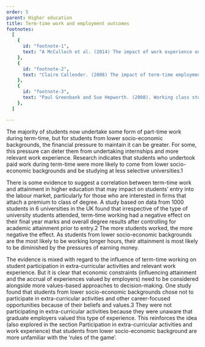 ```yaml
---
order: 5
parent: Higher education
title: Term-time work and employment outcomes
footnotes:
  [
    {
      id: "footnote-1",
      text: "A McCulloch et al. (2014) The impact of work experience on student outcomes: implications for policy and practice. HECSU.",
    },
    {
      id: "footnote-2",
      text: "Claire Callender. (2008) The impact of term-time employment on higher education students’ academic attainment and achievement. Journal of Education Policy. Volume 1: Issue 4.",
    },
    {
      id: "footnote-3",
      text: "Paul Greenbank and Sue Hepworth. (2008). Working class students and the career decision-making process: a qualitative study. HECSU.",
    },
  ]

---
```


The majority of students now undertake some form of part-time work during
term-time, but for students from lower socio-economic backgrounds, the financial
pressure to maintain it can be greater. For some, this pressure can deter them
from undertaking internships and more relevant work experience. Research
indicates that students who undertook paid work during term-time were more
likely to come from lower socio-economic backgrounds and be studying at less
selective universities.<FootnoteLink linkId="footnote-1">1</FootnoteLink>

<ResearchImage imageName="term-time-work-and-employment-outcomes.jpg" />

There is some evidence to suggest a correlation between term-time work and
attainment in higher education that may impact on students’ entry into the
labour market, particularly for those who are interested in firms that attach a
premium to class of degree. A study based on data from 1000 students in 6
universities in the UK found that irrespective of the type of university
students attended, term-time working had a negative effect on their final year
marks and overall degree results after controlling for academic attainment prior
to entry.<FootnoteLink linkId="footnote-2">2</FootnoteLink> The more students
worked, the more negative the effect. As students from lower socio-economic
backgrounds are the most likely to be working longer hours, their attainment is
most likely to be diminished by the pressures of earning money.

The evidence is mixed with regard to the influence of term-time working on
student participation in extra-curricular activities and relevant work
experience. But it is clear that economic constraints (influencing attainment
and the accrual of experiences valued by employers) need to be considered
alongside more values-based approaches to decision-making. One study found that
students from lower socio-economic backgrounds chose not to participate in
extra-curricular activities and other career-focused opportunities because of
their beliefs and values.<FootnoteLink linkId="footnote-3">3</FootnoteLink> They
were not participating in extra-curricular activities because they were unaware
that graduate employers valued this type of experience. This reinforces the idea
(also explored in the section Participation in extra-curricular activities and
work experience) that students from lower socio-economic background are more
unfamiliar with the ‘rules of the game’.